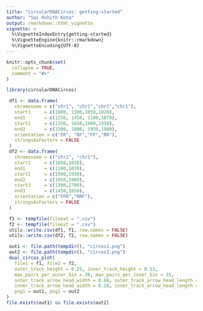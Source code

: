 ```yaml
---
title: "circularDNACircos: getting-started"
author: "Sai Rohith Kota"
output: rmarkdown::html_vignette
vignette: >
  %\VignetteIndexEntry{getting-started}
  %\VignetteEngine{knitr::rmarkdown}
  %\VignetteEncoding{UTF-8}
---
```


```r
knitr::opts_chunk$set(
  collapse = TRUE,
  comment = "#>"
)
```

```r
library(circularDNACircos)

 df1 <- data.frame(
   chromosome = c("chr1", "chr1","chr1","chr1"),
   start1     = c(1000, 1300,1050,1020),
   end1       = c(1150, 1450, 1100,1070),
   start2     = c(1350, 1650,1900,1930),
   end2       = c(1500, 1800, 1950,1980),
   orientation = c("FR", "RF","FF","RR"),
   stringsAsFactors = FALSE
 )
 df2 <- data.frame(
   chromosome = c("chr1", "chr1"),
   start1     = c(1050,1020),
   end1       = c(1100,1070),
   start2     = c(1900,1930),
   end2       = c(1950,1980),
   start3     = c(1300,1700),
   end3       = c(1450,1850),
   orientation = c("FFR","RRF"),
   stringsAsFactors = FALSE
 )

 f1 <- tempfile(fileext = ".csv")
 f2 <- tempfile(fileext = ".csv")
 utils::write.csv(df1, f1, row.names = FALSE)
 utils::write.csv(df2, f2, row.names = FALSE)

 out1 <- file.path(tempdir(), "circos1.png")
 out2 <- file.path(tempdir(), "circos2.png")
 dual_circos_plot(
   file1 = f1, file2 = f2,
   outer_track_height = 0.25, inner_track_height = 0.13,
   max_pairs_per_outer_bin = 20, max_pairs_per_inner_bin = 15,
   outer_track_arrow_head_width = 0.08, outer_track_arrow_head_length = 0.07,
   inner_track_arrow_head_width = 0.10, inner_track_arrow_head_length = 0.07,
   png1 = out1, png2 = out2
)
file.exists(out1) && file.exists(out2)

```

